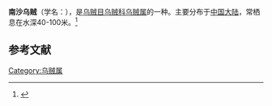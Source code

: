 {{Speciesbox
| name = 南沙乌贼
| image = 
| image_width = 
| genus = Sepia
| species = nanshiensis
| authority = Li et Chen
}}
'''南沙乌贼'''（学名：''{{lang|la|Sepia nanshiensis}}''），是[[乌贼目|乌贼目]][[乌贼科|乌贼科]][[乌贼属|乌贼属]]的一种。主要分布于[[中国大陆|中国大陆]]，常栖息在水深40-100米。<ref>{{cite web|url=http://shell.sinica.edu.tw/chinese/shellbase_detail.php?science_no=4012|title=国际贝库：南沙乌贼|publisher=台湾贝类资料库|accessdate=2009-08-11|archive-date=2016-03-04|archive-url=https://web.archive.org/web/20160304091456/http://shell.sinica.edu.tw/chinese/shellbase_detail.php?science_no=4012|dead-url=no}}</ref>

== 参考文献 ==
{{reflist}}
{{Taxonbar|from=Q10908288}}

[[Category:乌贼属|Category:乌贼属]]